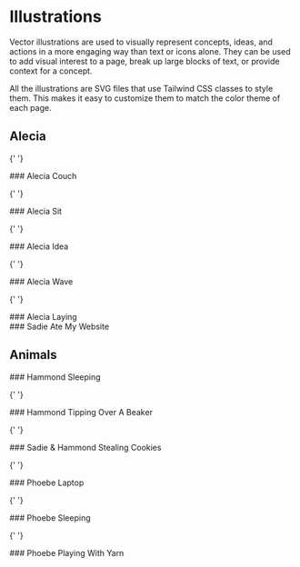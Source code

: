 
<Meta title="Vectors/Illustrations/Documentation" />

# Illustrations

Vector illustrations are used to visually represent concepts, ideas, and actions in a more engaging way than text or
icons alone. They can be used to add visual interest to a page, break up large blocks of text, or provide context for
a concept.

All the illustrations are SVG files that use Tailwind CSS classes to style them. This makes it easy to customize
them to match the color theme of each page.

## Alecia

<div className="grid grid-cols-1 md:grid-cols-2 gap-6">

{' '}
<div>
  ### Alecia Couch
  <Canvas of={AleciaStories.AleciaCouch} />
</div>

{' '}
<div>
  ### Alecia Sit
  <Canvas of={AleciaStories.AleciaSit} />
</div>

{' '}
<div>
  ### Alecia Idea
  <Canvas of={AleciaStories.AleciaIdea} />
</div>

{' '}
<div>
  ### Alecia Wave
  <Canvas of={AleciaStories.AleciaWave} />
</div>

{' '}
<div>
  ### Alecia Laying
  <Canvas of={AleciaStories.AleciaLaying} />
</div>

  <div>
    ### Sadie Ate My Website
    <Canvas of={SadieStories.SadieAteMyWebsite} />
  </div>
</div>

## Animals

<div className="grid grid-cols-1 md:grid-cols-2 gap-6">
  <div>
    ### Hammond Sleeping
    <Canvas of={HammondStories.HammondSleeping} />
  </div>

{' '}
<div>
  ### Hammond Tipping Over A Beaker
  <Canvas of={HammondStories.HammondScience} />
</div>

{' '}
<div>
  ### Sadie & Hammond Stealing Cookies
  <Canvas of={HammondStories.SadieHammondCookies} />
</div>

{' '}
<div>
  ### Phoebe Laptop
  <Canvas of={PhoebeStories.PhoebeLaptop} />
</div>

{' '}
<div>
  ### Phoebe Sleeping
  <Canvas of={PhoebeStories.PhoebeSleeping} />
</div>

{' '}
<div>
  ### Phoebe Playing With Yarn
  <Canvas of={PhoebeStories.PhoebeYarn} />
</div>

</div>
